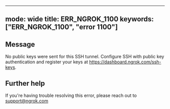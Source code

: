 
---
mode: wide
title: ERR_NGROK_1100
keywords: ["ERR_NGROK_1100", "error 1100"]
---

## Message
No public keys were sent for this SSH tunnel.
Configure SSH with public key authentication and register your keys at https://dashboard.ngrok.com/ssh-keys.




## Further help
If you're having trouble resolving this error, please reach out to [support@ngrok.com](mailto:support@ngrok.com?subject=Help%20with%20ERR_NGROK_1100)

